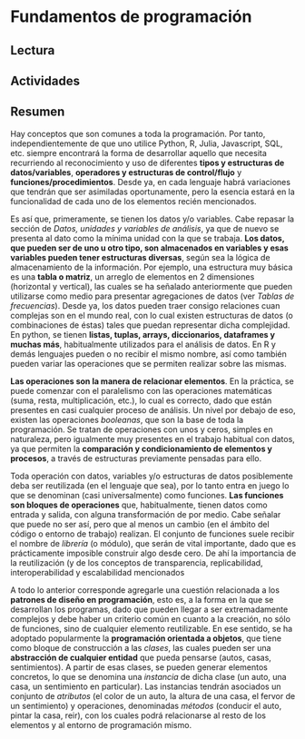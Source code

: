 # Fundamentos de programación

## Lectura

## Actividades


## Resumen

Hay conceptos que son comunes a toda la programación. Por tanto, independientemente de que uno utilice Python, R, Julia, Javascript, SQL, etc. siempre encontrará la forma de desarrollar aquello que necesita recurriendo al reconocimiento y uso de diferentes **tipos y estructuras de datos/variables**, **operadores y estructuras de control/flujo** y **funciones/procedimientos**. Desde ya, en cada lenguaje habrá variaciones que tendrán que ser asimiladas oportunamente, pero la esencia estará en la funcionalidad de cada uno de los elementos recién mencionados.

Es así que, primeramente, se tienen los datos y/o variables. Cabe repasar la sección de _Datos, unidades y variables de análisis_, ya que de nuevo se presenta al dato como la mínima unidad con la que se trabaja. **Los datos, que pueden ser de uno u otro tipo, son almacenados en variables y esas variables pueden tener estructuras diversas**, según sea la lógica de almacenamiento de la información. Por ejemplo, una estructura muy básica es una **tabla o matriz**, un arreglo de elementos en 2 dimensiones (horizontal y vertical), las cuales se ha señalado anteriormente que pueden utilizarse como medio para presentar agregaciones de datos (ver _Tablas de frecuencias_). Desde ya, los datos pueden traer consigo relaciones cuan complejas son en el mundo real, con lo cual existen estructuras de datos (o combinaciones de éstas) tales que puedan representar dicha complejidad. En python, se tienen **listas, tuplas, arrays, diccionarios, dataframes y muchas más**, habitualmente utilizados para el análisis de datos. En R y demás lenguajes pueden o no recibir el mismo nombre, así como también pueden variar las operaciones que se permiten realizar sobre las mismas.

**Las operaciones son la manera de relacionar elementos**. En la práctica, se puede comenzar con el paralelismo con las operaciones matemáticas (suma, resta, multiplicación, etc.), lo cual es correcto, dado que están presentes en casi cualquier proceso de análisis. Un nivel por debajo de eso, existen las operaciones _booleanas_, que son la base de toda la programación. Se tratan de operaciones con unos y ceros, simples en naturaleza, pero igualmente muy presentes en el trabajo habitual con datos, ya que permiten la **comparación y condicionamiento de elementos y procesos**, a través de estructuras previamente pensadas para ello.

Toda operación con datos, variables y/o estructuras de datos posiblemente deba ser reutilizada (en el lenguaje que sea), por lo tanto entra en juego lo que se denominan (casi universalmente) como funciones. **Las funciones son bloques de operaciones** que, habitualmente, tienen datos como entrada y salida, con alguna transformación de por medio. Cabe señalar que puede no ser así, pero que al menos un cambio (en el ámbito del código o entorno de trabajo) realizan. El conjunto de funciones suele recibir el nombre de _librería_ (o módulo), que serán de vital importante, dado que es prácticamente imposible construir algo desde cero. De ahí la importancia de la reutilización (y de los conceptos de transparencia, replicabilidad, interoperabilidad y escalabilidad mencionados

A todo lo anterior corresponde agregarle una cuestión relacionada a los **patrones de diseño en programación**, esto es, a la forma en la que se desarrollan los programas, dado que pueden llegar a ser extremadamente complejos y debe haber un criterio común en cuanto a la creación, no sólo de funciones, sino de cualquier elemento reutilizable. En ese sentido, se ha adoptado popularmente la **programación orientada a objetos**, que tiene como bloque de construcción a las _clases_, las cuales pueden ser una **abstracción de cualquier entidad** que pueda pensarse (autos, casas, sentimientos). A partir de esas clases, se pueden generar elementos concretos, lo que se denomina una _instancia_ de dicha clase (un auto, una casa, un sentimiento en particular). Las instancias tendrán asociados un conjunto de _atributos_ (el color de un auto, la altura de una casa, el fervor de un sentimiento) y operaciones, denominadas _métodos_ (conducir el auto, pintar la casa, reir), con los cuales podrá relacionarse al resto de los elementos y al entorno de programación mismo.

